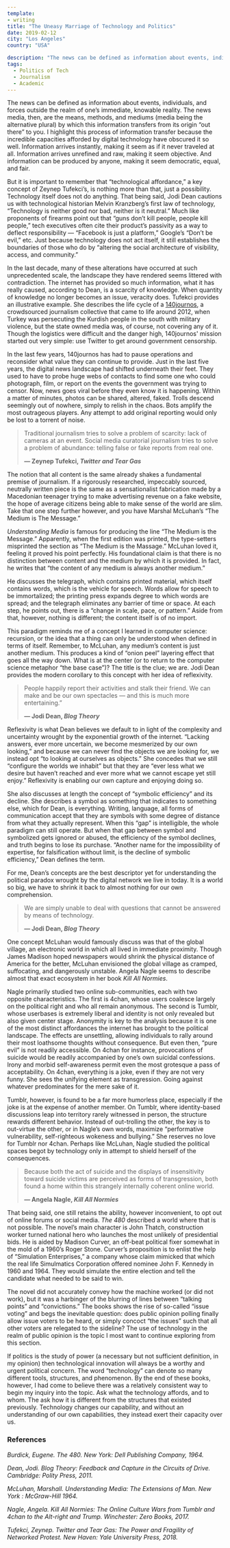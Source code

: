 ```yaml
---
template:
- writing
title: "The Uneasy Marriage of Technology and Politics"
date: 2019-02-12
city: "Los Angeles"
country: "USA"

description: "The news can be defined as information about events, individuals, and forces outside the realm of one’s immediate, knowable reality. The news media, then, are the means, methods, and mediums by which this information transfers from its origin “out there” to you."
tags:
  - Politics of Tech
  - Journalism
  - Academic
---
```


The news can be defined as information about events, individuals, and forces outside the realm of one’s immediate, knowable reality. The news media, then, are the means, methods, and mediums (media being the alternative plural) by which this information transfers from its origin “out there” to you. I highlight this process of information transfer because the incredible capacities afforded by digital technology have obscured it so well. Information arrives instantly, making it seem as if it never traveled at all. Information arrives unrefined and raw, making it seem objective. And information can be produced by anyone, making
it seem democratic, equal, and fair.

But it is important to remember that “technological affordance,” a key concept of Zeynep Tufekci’s, is nothing more than that, just a possibility. Technology itself does not do anything. That being said, Jodi Dean cautions us with technological historian Melvin Kranzberg’s first law of technology, “Technology is neither good nor bad, neither is it neutral.” Much like proponents of firearms point out that “guns don’t kill people, people kill people,” tech executives often cite their product’s passivity as a way to deflect responsibility — “Facebook is just a platform,” Google’s “Don’t be evil,” etc. Just because technology does not act itself, it still establishes the boundaries of those who do by “altering the social architecture of visibility, access, and community.”

In the last decade, many of these alterations have occurred at such unprecedented scale, the landscape they have rendered seems littered with contradiction. The internet has provided so much information, what it has really caused, according to Dean, is a scarcity of knowledge. When quantity of knowledge no longer becomes an issue, veracity does. Tufekci provides an illustrative example. She describes the life cycle of a [140journos](https://140journos.com/), a crowdsourced journalism collective that came to life around 2012, when Turkey was persecuting the Kurdish people in the south with military violence, but the state owned media was, of course, not covering any of it. Though the logistics were difficult and the danger high, 140journos' mission started out very simple: use Twitter to get around government censorship.

In the last few years, 140journos has had to pause operations and reconsider what value they can continue to provide. Just in the last five years, the digital news landscape had shifted underneath their feet. They used to have to probe huge webs of contacts to find some one who could photograph, film, or report on the events the government was trying to censor. Now, news goes viral before they even know it is happening. Within a matter of minutes, photos can be shared, altered, faked. Trolls descend seemingly out of nowhere, simply to relish in the chaos. Bots amplify the most outrageous players. Any attempt to add original reporting would only be lost to a torrent of noise.

> Traditional journalism tries to solve a problem of scarcity: lack of cameras at an event. Social media curatorial journalism tries to solve a problem of abundance: telling false or fake reports from real one.
>
> **— Zeynep Tufekci, _Twitter and Tear Gas_**

The notion that all content is the same already shakes a fundamental premise of journalism. If a rigorously researched, impeccably sourced, neutrally written piece is the same as a sensationalist fabrication made by a Macedonian teenager trying to make advertising revenue on a fake website, the hope of average citizens being able to make sense of the world are slim. Take that one step further however, and you have Marshal McLuhan’s “The Medium is The Message.”

_Understanding Media_ is famous for producing the line “The Medium is the Message.” Apparently, when the first edition was printed, the type-setters misprinted the section as “The Medium is the Massage.” McLuhan loved it, feeling it proved his point perfectly. His foundational claim is that there is no distinction between content and the medium by which it is provided. In fact, he writes that “the content of any medium is always another medium.”

He discusses the telegraph, which contains printed material, which itself contains words, which is the vehicle for speech. Words allow for speech to be immortalized; the printing press expands degree to which words are spread; and the telegraph eliminates any barrier of time or space. At each step, he points out, there is a “change in scale, pace, or pattern.” Aside from that, however, nothing is different; the content itself is of no import.

This paradigm reminds me of a concept I learned in computer science: recursion, or the idea that a thing can only be understood when defined in terms of itself. Remember, to McLuhan, any medium’s content is just another medium. This produces a kind of “onion peel” layering effect that goes all the way down. What is at the center (or to return to the computer science metaphor “the base case”)? The title is the clue; we are. Jodi Dean provides the modern corollary to this concept with her idea of reflexivity.

> People happily report their activities and stalk their friend. We can make and be our own spectacles — and this is much more entertaining.”
>
> **— Jodi Dean, _Blog Theory_**

Reflexivity is what Dean believes we default to in light of the complexity and uncertainty wrought by the exponential growth of the internet. “Lacking answers, ever more uncertain, we become mesmerized by our own looking,” and because we can never find the objects we are looking for, we instead opt “to looking at ourselves as objects.” She concedes that we still “configure the worlds we inhabit” but that they are “ever less what we desire but haven’t reached and ever more what we cannot escape yet still enjoy.” Reflexivity is enabling our own capture and enjoying doing so.

She also discusses at length the concept of “symbolic efficiency” and its decline. She describes a symbol as something that indicates to something else, which for Dean, is everything. Writing, language, all forms of communication accept that they are symbols with some degree of distance from what they actually represent. When this “gap” is intelligible, the whole paradigm can still operate. But when that gap between symbol and symbolized gets ignored or abused, the efficiency of the symbol declines, and truth begins to lose its purchase. “Another name for the impossibility of expertise, for falsification without limit, is the decline of symbolic efficiency,” Dean defines the term.

For me, Dean’s concepts are the best descriptor yet for understanding the political paradox wrought by the digital network we live in today. It is a world so big, we have to shrink it back to almost nothing for our own comprehension.

> We are simply unable to deal with questions that cannot be answered by means of technology.
>
> **— Jodi Dean, _Blog Theory_**

One concept McLuhan would famously discuss was that of the global village, an electronic world in which all lived in immediate proximity. Though James Madison hoped newspapers would shrink the physical distance of America for the better, McLuhan envisioned the global village as cramped, suffocating, and dangerously unstable. Angela Nagle seems to describe almost that exact ecosystem in her book _Kill All Normies_.

Nagle primarily studied two online sub-communities, each with two opposite characteristics. The first is 4chan, whose users coalesce largely on the political right and who all remain anonymous. The second is Tumblr, whose userbases is extremely liberal and identity is not only revealed but also given center stage. Anonymity is key to the analysis because it is one of the most distinct affordances the internet has brought to the political landscape. The effects are unsettling, allowing individuals to rally around their most loathsome thoughts without consequence. But even then, “pure evil” is not readily accessible. On 4chan for instance, provocations of suicide would be readily accompanied by one’s own suicidal confessions. Irony and morbid self-awareness permit even the most grotesque a pass of acceptability. On 4chan, everything is a joke, even if they are not very funny. She sees the unifying element as transgression. Going against whatever predominates for the mere sake of it.

Tumblr, however, is found to be a far more humorless place, especially if the joke is at the expense of another member. On Tumblr, where identity-based discussions leap into territory rarely witnessed in person, the structure rewards different behavior. Instead of out-trolling the other, the key is to out-virtue the other, or in Nagle’s own words, maximize “performative vulnerability, self-righteous wokeness and bullying.” She reserves no love for Tumblr nor 4chan. Perhaps like McLuhan, Nagle studied the political spaces begot by technology only in attempt to shield herself of the consequences.

> Because both the act of suicide and the displays of insensitivity toward suicide victims are perceived as forms of transgression, both found a home within this strangely internally coherent online world.
>
> **— Angela Nagle, _Kill All Normies_**

That being said, one still retains the ability, however inconvenient, to opt out of online forums or social media. _The 480_ described a world where that is not possible. The novel’s main character is John Thatch, construction worker turned national hero who launches the most unlikely of presidential bids. He is aided by Madison Curver, an off-beat political fixer somewhat in the mold of a 1960’s Roger Stone. Curver’s proposition is to enlist the help of “Simulation Enterprises,” a company whose claim mimicked that which the real life Simulmatics Corporation offered nominee John F. Kennedy in 1960 and 1964. They would simulate the entire election and tell the candidate what needed to be said to win.

The novel did not accurately convey how the machine worked (or did not work), but it was a harbinger of the blurring of lines between “talking points” and “convictions.” The books shows the rise of so-called “issue voting” and begs the inevitable question: does public opinion polling finally allow issue voters to be heard, or simply concoct “the issues” such that all other voters are relegated to the sideline? The use of technology in the realm of public opinion is the topic I most want to continue exploring from this section.

If politics is the study of power (a necessary but not sufficient definition, in my opinion) then technological innovation will always be a worthy and urgent political concern. The word “technology” can denote so many different tools, structures, and phenomenon. By the end of these books, however, I had come to believe there was a relatively consistent way to begin my inquiry into the topic. Ask what the technology affords, and to whom. The ask how it is different from the structures that existed previously. Technology changes our capability, and without an understanding of our own capabilities, they instead exert their capacity over us.

### References

_Burdick, Eugene. The 480. New York: Dell Publishing Company, 1964._

_Dean, Jodi. Blog Theory: Feedback and Capture in the Circuits of Drive. Cambridge: Polity Press, 2011._

_McLuhan, Marshall. Understanding Media: The Extensions of Man. New York : McGraw-Hill 1964._

_Nagle, Angela. Kill All Normies: The Online Culture Wars from Tumblr and 4chan to the Alt-right and Trump. Winchester: Zero Books, 2017._

_Tufekci, Zeynep. Twitter and Tear Gas: The Power and Fragility of Networked Protest. New Haven: Yale University Press, 2018._
